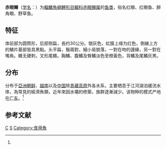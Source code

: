 {{Speciesbox 
| taxon = Squaliobarbus curriculus
| status = DD
| status_system = IUCN3.1
| image = Squaliobarbus curriculus, Seocheon.jpg
| authority = Richardson, 1846<ref name='id5810'>{{cite web| url =http://www.bioinfo.cn/db05/BjdwSpecies.php?action=view&id=5810| title =赤眼鳟| work =中国动物物种编目数据库| publisher =中国科学院微生物研究所| author =中国科学院动物研究所| accessdate =2009-04-11| deadurl =yes| archiveurl =https://web.archive.org/web/20160305002801/http://www.bioinfo.cn/db05/BjdwSpecies.php?action=view&id=5810| archivedate =2016-03-05}}</ref>
| synonyms = *''Leuciscus curriculus''<br /><small>Richardson, 1846</small>
*''Leuciscus teretiusculus''<br /><small>Basilewsky, 1855</small>
*''Squaliobarbus caudalis''<br /><small>Sauvage, 1884</small>
*''Squaliobarbus jordani''<br /><small>Evermann & Shaw, 1927</small>
}}

'''赤眼鳟'''（[[学名|学名]]：{{lang|la|''Squaliobarbus curriculus''}}）为[[輻鰭魚綱|輻鰭魚綱]][[鯉形目|鯉形目]][[鯝科|鯝科]][[赤眼鳟属|赤眼鳟属]]的[[鱼类|鱼类]]，俗名红眼、红眼鱼、醉角眼、野草鱼。

== 特征 ==
体前部为圆筒形，后部侧扁，長约30公分。银灰色，虹膜上缘为红色，側線上方的鱗片基部皆具黑點。头平扁，鬚兩對，細小易脱落，一對在吻的邊緣，另一對在嘴角。鳍无硬刺，叉形尾鳍。胸鰭、腹鰭及臀鰭淡色至橙黃色，背鰭及尾鰭灰黑。

== 分布 ==
分布于[[亞洲|亞洲]][[朝鲜|朝鲜]]、[[越南|越南]]以及[[中国|中国]]除[[青藏高原|青藏高原]]外各水系，主要栖息于江河湖泊缓流水体，為常見的經濟魚類，近年來因水壩的修築，族群逐漸減少。该物种的模式产地在[[广东|广东]]。<ref name='id5810'/>

== 参考文献 ==
{{reflist}}
{{Taxonbar}}

[[Category:赤眼鳟属|C]]
[[Category:1846年描述的魚類|S]]
[[Category:食用魚|Category:食用魚]]